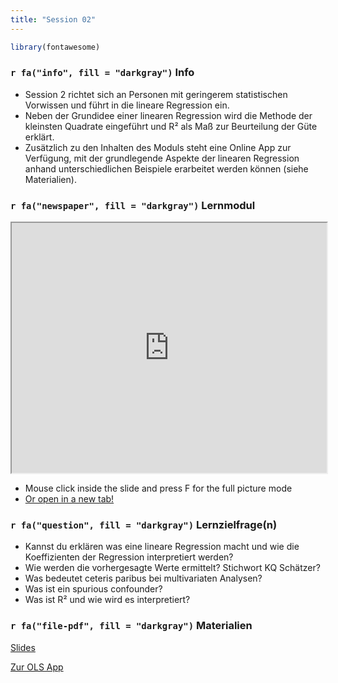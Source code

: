 ```yaml
---
title: "Session 02"
---
```


```r
library(fontawesome)
```


### `r fa("info", fill = "darkgray")` Info

- Session 2 richtet sich an Personen mit geringerem statistischen Vorwissen und führt in die lineare Regression ein.
- Neben der Grundidee einer linearen Regression wird die Methode der kleinsten Quadrate eingeführt und R² als Maß zur Beurteilung der Güte erklärt.
- Zusätzlich zu den Inhalten des Moduls steht eine Online App zur Verfügung, mit der grundlegende Aspekte der linearen Regression anhand unterschiedlichen Beispiele erarbeitet werden können (siehe Materialien).


### `r fa("newspaper", fill = "darkgray")`  Lernmodul

 <iframe src="https://www.studon.fau.de/studon/data/StudOn/lm_data/lm_5236416/index.html" width="100%" height="400" style="border:border:1px solid black;" allow="fullscreen">
</iframe>

- Mouse click inside the slide and press F for the full picture mode
- <a href="https://www.studon.fau.de/studon/data/StudOn/lm_data/lm_5234058/index.html#/" target="_blank">Or open in a new tab!</a>



### `r fa("question", fill = "darkgray")` Lernzielfrage(n)

- Kannst du erklären was eine lineare Regression macht und wie die Koeffizienten der Regression interpretiert werden?
- Wie werden die vorhergesagte Werte ermittelt? Stichwort KQ Schätzer?
- Was bedeutet ceteris paribus bei multivariaten Analysen?
- Was ist ein spurious confounder?
- Was ist R² und wie wird es interpretiert?

### `r fa("file-pdf", fill = "darkgray")` Materialien

<a href="https://www.studon.fau.de/file3797632_download.html" target="_blank" class="btn btn-secondary"> Slides</a>

<a href="http://edgar-treischl.de:3838/olsGerman/" target="_blank" class="btn btn-primary">Zur OLS App</a>







